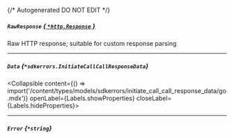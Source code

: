 {/* Autogenerated DO NOT EDIT  */}

##### `RawResponse` [*{ `*http.Response` }*](https://pkg.go.dev/net/http#Response)
Raw HTTP response; suitable for custom response parsing

---
##### `Data` *{`*sdkerrors.InitiateCallCallResponseData`}*
<Collapsible content={() => import('/content/types/models/sdkerrors/initiate_call_call_response_data/go.mdx')} openLabel={Labels.showProperties} closeLabel={Labels.hideProperties}>
</Collapsible>

---
##### `Error` *{`*string`}*


